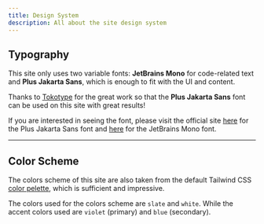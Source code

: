 ```yaml
---
title: Design System
description: All about the site design system
---
```


## Typography

This site only uses two variable fonts: **JetBrains Mono** for code-related text and **Plus Jakarta Sans**, which is enough to fit with the UI and content.

Thanks to [Tokotype](https://www.tokotype.com/) for the great work so that the **Plus Jakarta Sans** font can be used on this site with great results!

If you are interested in seeing the font, please visit the official site [here](https://tokotype.github.io/plusjakarta-sans/) for the Plus Jakarta Sans font and [here](https://www.jetbrains.com/lp/mono/) for the JetBrains Mono font.

---

## Color Scheme

The colors scheme of this site are also taken from the default Tailwind CSS [color pelette](https://tailwindcss.com/docs/customizing-colors), which is sufficient and impressive.

The colors used for the colors scheme are `slate` and `white`. While the accent colors used are `violet` (primary) and `blue` (secondary).
